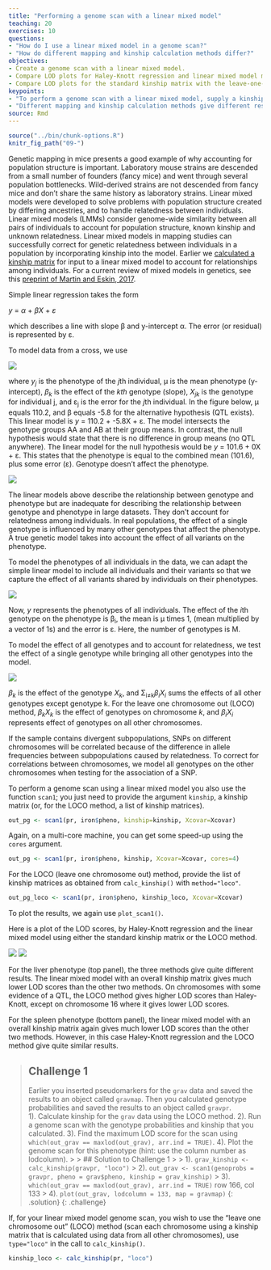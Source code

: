 ```yaml
---
title: "Performing a genome scan with a linear mixed model"
teaching: 20
exercises: 10
questions:
- "How do I use a linear mixed model in a genome scan?"
- "How do different mapping and kinship calculation methods differ?"
objectives:
- Create a genome scan with a linear mixed model.
- Compare LOD plots for Haley-Knott regression and linear mixed model methods.
- Compare LOD plots for the standard kinship matrix with the leave-one-chromosome-out (LOCO) method.
keypoints:
- "To perform a genome scan with a linear mixed model, supply a kinship matrix."
- "Different mapping and kinship calculation methods give different results."
source: Rmd
---
```


```r
source("../bin/chunk-options.R")
knitr_fig_path("09-")
```

Genetic mapping in mice presents a good example of why accounting for population structure is important. Laboratory mouse strains are descended from a small number of founders (fancy mice) and went through several population bottlenecks. Wild-derived strains are not descended from fancy mice and don't share the same history as laboratory strains. Linear mixed models were developed to solve problems with population structure created by differing ancestries, and to handle relatedness between individuals.  Linear mixed models (LMMs) consider genome-wide similarity between all pairs of individuals to account for population structure, known kinship and unknown relatedness. Linear mixed models in mapping studies can successfully correct for genetic relatedness between individuals in a population by incorporating kinship into the model. Earlier we [calculated a kinship matrix](https://smcclatchy.github.io/mapping/04-calc-kinship/) for input to a linear mixed model to account for relationships among individuals. For a current review of mixed models in genetics, see this [preprint of Martin and Eskin, 2017](https://www.biorxiv.org/content/early/2017/01/28/092106).

Simple linear regression takes the form 

<i>y</i> = <i>&alpha;</i> + <i>&beta;X</i> + <i>&epsilon;</i>

which describes a line with slope &beta; and y-intercept &alpha;. The error (or residual) is represented by &epsilon;.

To model data from a cross, we use

![](../fig/linear-genetic-model.png)  
 

where <i>y<sub>j</sub></i> is the phenotype of the <i>j</i>th individual, &mu; is the mean phenotype (y-intercept), <i>&beta;<sub>k</sub></i> is the effect of the <i>kth</i> genotype (slope), <i>X<sub>jk</sub></i> is the genotype for individual j, and &epsilon;<sub>j</sub> is the error for the <i>j</i>th individual. In the figure below, &mu; equals 110.2, and &beta; equals -5.8 for the alternative hypothesis (QTL exists). This linear model is <i>y</i> = 110.2 + -5.8X + &epsilon;. The model intersects the genotype groups AA and AB at their group means. In contrast, the null hypothesis would state that there is no difference in group means (no QTL anywhere). The linear model for the null hypothesis would be <i>y</i> = 101.6 + 0X + &epsilon;. This states that the phenotype is equal to the combined mean (101.6), plus some error (&epsilon;). Genotype doesn't affect the phenotype.

![](../fig/model-equation.png)

The linear models above describe the relationship between genotype and phenotype but are inadequate for describing the relationship between genotype and phenotype in large datasets. They don't account for relatedness among individuals. In real populations, the effect of a single genotype is influenced by many other genotypes that affect the phenotype. A  true genetic model takes into account the effect of all variants on the phenotype. 

To model the phenotypes of all individuals in the data, we can adapt the simple linear model to include all individuals and their variants so that we capture the effect of all variants shared by individuals on their phenotypes.

![](../fig/matrix-alg-model.png)

Now, <i>y</i> represents the phenotypes of all individuals. The effect of the <i>i</i>th genotype on the phenotype is &beta;<sub>i</sub>, the mean is &mu; times 1, (mean multiplied by a vector of 1s) and the error is &epsilon;. Here, the number of genotypes is M.

To model the effect of all genotypes and to account for relatedness, we test the effect of a single genotype while bringing all other genotypes into the model.

![](../fig/all-geno-model.png)

<i>&beta;<sub>k</sub></i> is the effect of the genotype <i>X<sub>k</sub></i>, and &Sigma;<sub>i&#8800;k</sub><i>&beta;<sub>i</sub>X<sub>i</sub></i> sums the effects of all other genotypes except genotype k. For the leave one chromosome out (LOCO) method, <i>&beta;<sub>k</sub></i><i>X<sub>k</sub></i> is the effect of genotypes on chromosome <i>k</i>, and <i>&beta;<sub>i</sub></i><i>X<sub>i</sub></i> represents effect of genotypes on all other chromosomes.

 
If the sample contains divergent subpopulations, SNPs on different chromosomes will be correlated because of the  difference in allele frequencies between subpopulations caused by relatedness. To correct for correlations between chromosomes, we model all genotypes on the other chromosomes when testing for the association of a SNP. 

To perform a genome scan using a linear mixed model you also use the function `scan1`; you just need to provide the argument `kinship`, a kinship matrix (or, for the LOCO method, a list of kinship matrices).

```r
out_pg <- scan1(pr, iron$pheno, kinship=kinship, Xcovar=Xcovar)
```

Again, on a multi-core machine, you can get some speed-up using the `cores` argument.

```r
out_pg <- scan1(pr, iron$pheno, kinship, Xcovar=Xcovar, cores=4)
```

For the LOCO (leave one chromosome out) method, provide the list of kinship matrices as obtained from `calc_kinship()` with `method="loco"`.

```r
out_pg_loco <- scan1(pr, iron$pheno, kinship_loco, Xcovar=Xcovar)
```

To plot the results, we again use `plot_scan1()`.

Here is a plot of the LOD scores, by Haley-Knott regression and the linear mixed model using either the standard kinship matrix or the LOCO method.

![](../fig/lod-plot-compare-liver.png)
![](../fig/lod-plot-compare-spleen.png)

For the liver phenotype (top panel), the three methods give quite different results. The linear mixed model with an overall kinship matrix gives much lower LOD scores than the other two methods.  On chromosomes with some evidence of a QTL, the LOCO method gives higher LOD scores than Haley-Knott, except on chromosome 16 where it gives lower LOD scores.

For the spleen phenotype (bottom panel), the linear mixed model with an overall kinship matrix again gives much lower LOD scores than the other two methods. However, in this case Haley-Knott regression and the LOCO method give quite similar results.

> ## Challenge 1
> Earlier you inserted pseudomarkers for the `grav` data and saved the results to an object called `gravmap`.  Then you calculated genotype probabilities and saved the results to an object called `gravpr`.   
> 1). Calculate kinship for the `grav` data using the LOCO method. 
> 2). Run a genome scan with the genotype probabilities and kinship that you calculated.
> 3). Find the maximum LOD score for the scan using
`which(out_grav == maxlod(out_grav), arr.ind = TRUE)`.
> 4). Plot the genome scan for this phenotype (hint: use the column number as lodcolumn).
> >
> > ## Solution to Challenge 1
> >
> > 1). `grav_kinship <- calc_kinship(gravpr, "loco")`
> > 2). `out_grav <- scan1(genoprobs = gravpr,
pheno = grav$pheno, kinship = grav_kinship)`
> > 3). `which(out_grav == maxlod(out_grav), arr.ind = TRUE)` row 166, col 133
> > 4). `plot(out_grav, lodcolumn = 133, map = gravmap)`
> {: .solution}
{: .challenge}

If, for your linear mixed model genome scan, you wish to use the "leave one chromosome out" (LOCO) method (scan each chromosome using a kinship matrix that is calculated using data from all other chromosomes), use `type="loco"` in the call to `calc_kinship()`.

```r
kinship_loco <- calc_kinship(pr, "loco")
```
